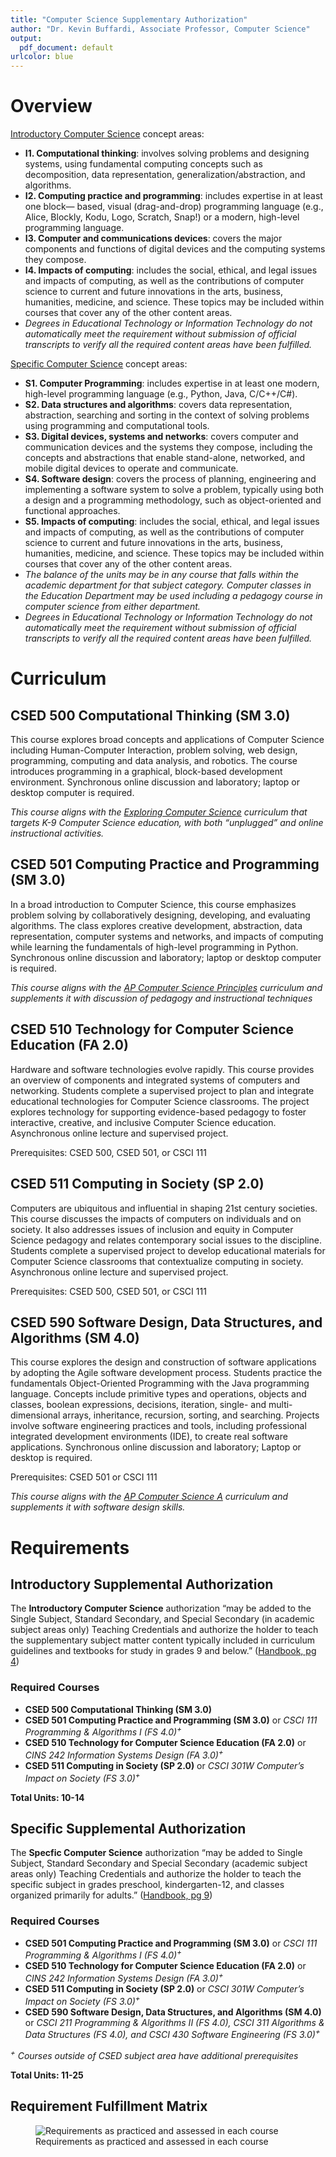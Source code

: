 ```yaml
---
title: "Computer Science Supplementary Authorization"
author: "Dr. Kevin Buffardi, Associate Professor, Computer Science"
output:
  pdf_document: default
urlcolor: blue
---
```


# Overview

[Introductory Computer Science](http://www.ctc.ca.gov/credentials/manuals-handbooks/Supplement-Auth.pdf) concept areas: 

* **I1. Computational thinking**: involves solving problems and designing systems, using fundamental computing concepts such as decomposition, data representation, generalization/abstraction, and algorithms.
* **I2. Computing practice and programming**: includes expertise in at least one block--- based, visual (drag-and-drop) programming language (e.g., Alice, Blockly, Kodu, Logo, Scratch, Snap!) or a modern, high-level programming language.
* **I3. Computer and communications devices**: covers the major components and functions of digital devices and the computing systems they compose.
* **I4. Impacts of computing**: includes the social, ethical, and legal issues and impacts of computing, as well as the contributions of computer science to current and future innovations in the arts, business, humanities, medicine, and science. These topics may be included within courses that cover any of the other content areas.
* *Degrees in Educational Technology or Information Technology do not automatically meet the requirement without submission of official transcripts to verify all the required content areas have been fulfilled.*

[Specific Computer Science](http://www.ctc.ca.gov/credentials/manuals-handbooks/Supplement-Auth.pdf) concept areas:

* **S1. Computer Programming**: includes expertise in at least one modern, high-level programming language (e.g., Python, Java, C/C++/C#).
* **S2. Data structures and algorithms**: covers data representation, abstraction, searching and sorting in the context of solving problems using programming and computational tools.
* **S3. Digital devices, systems and networks**: covers computer and communication devices and
the systems they compose, including the concepts and abstractions that enable stand-alone,
networked, and mobile digital devices to operate and communicate.
* **S4. Software design**: covers the process of planning, engineering and implementing a software system to solve a problem, typically using both a design and a programming methodology, such as object-oriented and functional approaches.
* **S5. Impacts of computing**: includes the social, ethical, and legal issues and impacts of computing, as well as the contributions of computer science to current and future
innovations in the arts, business, humanities, medicine, and science. These topics may be
included within courses that cover any of the other content areas.
* *The balance of the units may be in any course that falls within the academic department for that subject category. Computer classes in the Education Department may be used including a pedagogy course in computer science from either department.*
* *Degrees in Educational Technology or Information Technology do not automatically meet the requirement without submission of official transcripts to verify all the required content areas have been fulfilled.*


# Curriculum

## CSED 500 Computational Thinking (SM 3.0)
This course explores broad concepts and applications of Computer Science including Human-Computer Interaction, problem solving, web design, programming, computing and data analysis, and robotics. The course introduces programming in a graphical, block-based development environment. Synchronous online discussion and laboratory; laptop or desktop computer is required.

*This course aligns with the [Exploring Computer Science](http://www.exploringcs.org/curriculum) curriculum that targets K-9 Computer Science education, with both "unplugged" and online instructional activities.*

## CSED 501 Computing Practice and Programming (SM 3.0)
In a broad introduction to Computer Science, this course emphasizes problem solving by collaboratively designing, developing, and evaluating algorithms. The class explores creative development, abstraction, data representation, computer systems and networks, and impacts of computing while learning the fundamentals of high-level programming in Python. Synchronous online discussion and laboratory; laptop or desktop computer is required.

*This course aligns with the [AP Computer Science Principles](https://apcentral.collegeboard.org/courses/ap-computer-science-principles/course#:~:text=AP%20Computer%20Science%20Principles%20is,development%20of%20algorithms%20and%20programs.) curriculum and supplements it with discussion of pedagogy and instructional techniques*

## CSED 510 Technology for Computer Science Education (FA 2.0)
Hardware and software technologies evolve rapidly. This course provides an overview of components and integrated systems of computers and networking. Students complete a supervised project to plan and integrate educational technologies for Computer Science classrooms. The project explores technology for supporting evidence-based pedagogy to foster interactive, creative, and inclusive Computer Science education. Asynchronous online lecture and supervised project.

Prerequisites: CSED 500, CSED 501, or CSCI 111

## CSED 511 Computing in Society (SP 2.0)
Computers are ubiquitous and influential in shaping 21st century societies. This course discusses the impacts of computers on individuals and on society. It also addresses issues of inclusion and equity in Computer Science pedagogy and relates contemporary social issues to the discipline. Students complete a supervised project to develop educational materials for Computer Science classrooms that contextualize computing in society. Asynchronous online lecture and supervised project.

Prerequisites: CSED 500, CSED 501, or CSCI 111

## CSED 590 Software Design, Data Structures, and Algorithms (SM 4.0)
This course explores the design and construction of software applications by adopting the Agile software development process. Students practice the fundamentals Object-Oriented Programming with the Java programming language. Concepts include primitive types and operations, objects and classes, boolean expressions, decisions, iteration, single- and multi-dimensional arrays, inheritance, recursion, sorting, and searching. Projects involve software engineering practices and tools, including professional integrated development environments (IDE), to create real software applications. Synchronous online discussion and laboratory; Laptop or desktop is required.

Prerequisites: CSED 501 or CSCI 111

*This course aligns with the [AP Computer Science A](https://apcentral.collegeboard.org/courses/ap-computer-science-a?course=ap-computer-science-a) curriculum and supplements it with software design skills.*



# Requirements

## Introductory Supplemental Authorization

The **Introductory Computer Science** authorization "may be added to the Single Subject, Standard Secondary, and Special Secondary (in academic subject areas only) Teaching Credentials and authorize the holder to teach the supplementary subject matter content typically included in curriculum guidelines and textbooks for study in grades 9 and below." ([Handbook, pg 4](http://www.ctc.ca.gov/credentials/manuals-handbooks/Supplement-Auth.pdf))

### Required Courses

* **CSED 500 Computational Thinking (SM 3.0)**
* **CSED 501 Computing Practice and Programming (SM 3.0)** or *CSCI 111 Programming & Algorithms I (FS 4.0)^+^*
* **CSED 510 Technology for Computer Science Education (FA 2.0)** or *CINS 242 Information Systems Design (FA 3.0)^+^*
* **CSED 511 Computing in Society (SP 2.0)** or *CSCI 301W Computer's Impact on Society (FS 3.0)^+^*

**Total Units: 10-14**

## Specific Supplemental Authorization

The **Specfic Computer Science** authorization "may be added to Single Subject, Standard Secondary and Special Secondary (academic subject areas only) Teaching Credentials and authorize the holder to teach the specific subject in grades preschool, kindergarten-12, and classes organized primarily for adults." ([Handbook, pg 9](http://www.ctc.ca.gov/credentials/manuals-handbooks/Supplement-Auth.pdf))

### Required Courses

* **CSED 501 Computing Practice and Programming (SM 3.0)** or *CSCI 111 Programming & Algorithms I (FS 4.0)^+^*
* **CSED 510 Technology for Computer Science Education (FA 2.0)** or *CINS 242 Information Systems Design (FA 3.0)^+^*
* **CSED 511 Computing in Society (SP 2.0)** or *CSCI 301W Computer's Impact on Society (FS 3.0)^+^*
* **CSED 590 Software Design, Data Structures, and Algorithms (SM 4.0)** or *CSCI 211 Programming & Algorithms II (FS 4.0), CSCI 311 Algorithms & Data Structures (FS 4.0), and CSCI 430 Software Engineering (FS 3.0)^+^*

*^+^ Courses outside of CSED subject area have additional prerequisites*

**Total Units: 11-25**

## Requirement Fulfillment Matrix

![Requirements as practiced and assessed in each course](matrix.png)